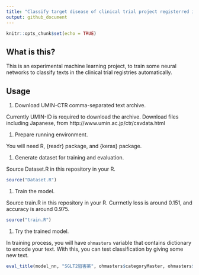 ```yaml
---
title: "Classify target disease of clinical trial project registerred in UMIN-CTR Clinical Trial Registry"
output: github_document
---
```


```r
knitr::opts_chunk$set(echo = TRUE)
```

## What is this?

This is an experimental machine learning project, to train some neural networks to classify texts in the clinical trial registries automatically.

## Usage

1. Download UMIN-CTR comma-separated text archive.

Currently UMIN-ID is required to download the archive. Download files including Japanese, from http://www.umin.ac.jp/ctr/csvdata.html

1. Prepare running environment.

You will need R, {readr} package, and {keras} package.

1. Generate dataset for training and evaluation.

Source Dataset.R in this repository in your R.

```r
source("Dataset.R")
```

1. Train the model.

Source train.R in this repository in your R. Currnetly loss is around 0.151, and accuracy is around 0.975.

```r
source("train.R")
```

1. Try the trained model.

In training process, you will have `ohmasters` variable that contains dictionary to encode your text. With this, you can test classification by giving some new text.

```r
eval_title(model_nn, "SGLT2阻害薬", ohmasters$categoryMaster, ohmasters$titlesCharactersMaster, ohmasters$max_title_length)
```


